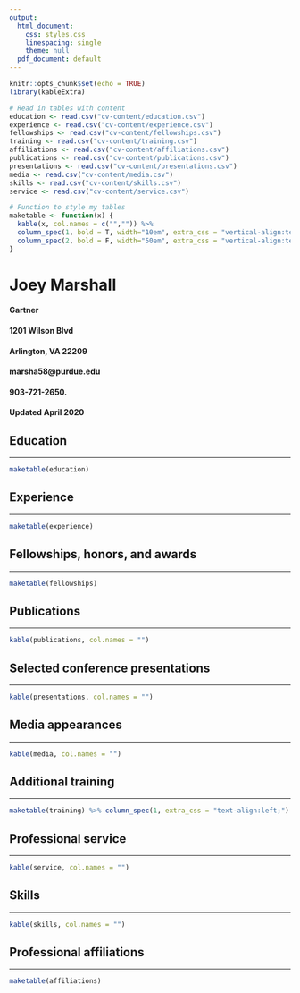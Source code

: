 ```yaml
---
output:
  html_document:
    css: styles.css
    linespacing: single
    theme: null
  pdf_document: default
---
```



```r
knitr::opts_chunk$set(echo = TRUE)
library(kableExtra)

# Read in tables with content
education <- read.csv("cv-content/education.csv")
experience <- read.csv("cv-content/experience.csv")
fellowships <- read.csv("cv-content/fellowships.csv")
training <- read.csv("cv-content/training.csv")
affiliations <- read.csv("cv-content/affiliations.csv")
publications <- read.csv("cv-content/publications.csv") 
presentations <- read.csv("cv-content/presentations.csv") 
media <- read.csv("cv-content/media.csv") 
skills <- read.csv("cv-content/skills.csv") 
service <- read.csv("cv-content/service.csv") 

# Function to style my tables
maketable <- function(x) {
  kable(x, col.names = c("","")) %>% 
  column_spec(1, bold = T, width="10em", extra_css = "vertical-align:text-top;") %>%
  column_spec(2, bold = F, width="50em", extra_css = "vertical-align:text-top;") 
}
```

# Joey Marshall
#### Gartner 
#### 1201 Wilson Blvd
#### Arlington, VA 22209
#### marsha58@purdue.edu
#### 903-721-2650.  
#### Updated April 2020  


## Education
***
```r
maketable(education)
```
## Experience
***
```r
maketable(experience)
```
## Fellowships, honors, and awards
***
```r
maketable(fellowships)
```

\pagebreak

## Publications
***
```r
kable(publications, col.names = "") 
```

## Selected conference presentations
***
```r
kable(presentations, col.names = "") 
```
## Media appearances
***
```r
kable(media, col.names = "") 
```

## Additional training
***
```r
maketable(training) %>% column_spec(1, extra_css = "text-align:left;")
```

## Professional service
***
```r
kable(service, col.names = "")
```

## Skills
***
```r
kable(skills, col.names = "")
```

## Professional affiliations
***
```r
maketable(affiliations)
```


